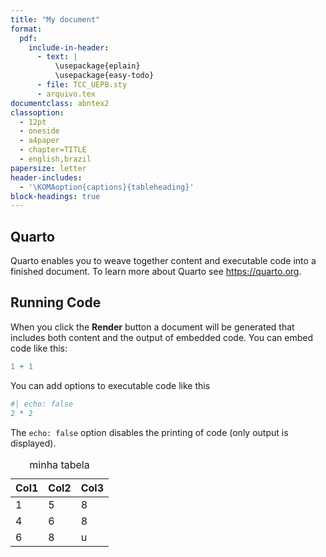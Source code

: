 ```yaml
---
title: "My document"
format:
  pdf:
    include-in-header:
      - text: |
          \usepackage{eplain}
          \usepackage{easy-todo}
      - file: TCC_UEPB.sty
      - arquivo.tex
documentclass: abntex2
classoption:
  - 12pt
  - oneside
  - a4paper
  - chapter=TITLE
  - english,brazil
papersize: letter
header-includes:
  - '\KOMAoption{captions}{tableheading}'
block-headings: true
---
```



## Quarto

Quarto enables you to weave together content and executable code into a finished document. To learn more about Quarto see <https://quarto.org>.

## Running Code

When you click the **Render** button a document will be generated that includes both content and the output of embedded code. You can embed code like this:

```r
1 + 1
```

You can add options to executable code like this

```r
#| echo: false
2 * 2
```

The `echo: false` option disables the printing of code (only output is displayed).

| Col1 | Col2 | Col3 |
|------|------|------|
| 1    | 5    | 8    |
| 4    | 6    | 8    |
| 6    | 8    | u    |

: minha tabela
